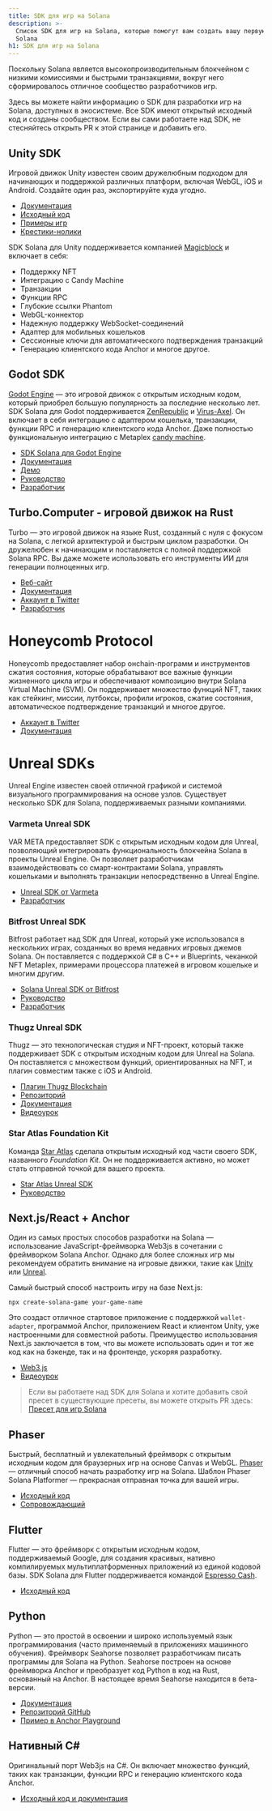 ```yaml
---
title: SDK для игр на Solana
description: >-
  Список SDK для игр на Solana, которые помогут вам создать вашу первую игру на
  Solana
h1: SDK для игр на Solana
---
```


Поскольку Solana является высокопроизводительным блокчейном с низкими комиссиями
и быстрыми транзакциями, вокруг него сформировалось отличное сообщество
разработчиков игр.

Здесь вы можете найти информацию о SDK для разработки игр на Solana, доступных в
экосистеме. Все SDK имеют открытый исходный код и созданы сообществом. Если вы
сами работаете над SDK, не стесняйтесь открыть PR к этой странице и добавить
его.

## Unity SDK

Игровой движок Unity известен своим дружелюбным подходом для начинающих и
поддержкой различных платформ, включая WebGL, iOS и Android. Создайте один раз,
экспортируйте куда угодно.

- [Документация](https://docs.magicblock.gg/introduction)
- [Исходный код](https://github.com/magicblock-labs/Solana.Unity-SDK)
- [Примеры игр](https://github.com/solana-developers/solana-game-examples)
- [Крестики-нолики](https://blog.magicblock.gg/bolt-tic-tac-toe/)

SDK Solana для Unity поддерживается компанией
[Magicblock](https://www.magicblock.gg/) и включает в себя:

- Поддержку NFT
- Интеграцию с Candy Machine
- Транзакции
- Функции RPC
- Глубокие ссылки Phantom
- WebGL-коннектор
- Надежную поддержку WebSocket-соединений
- Адаптер для мобильных кошельков
- Сессионные ключи для автоматического подтверждения транзакций
- Генерацию клиентского кода Anchor и многое другое.

## Godot SDK

[Godot Engine](https://godotengine.org/) — это игровой движок с открытым
исходным кодом, который приобрел большую популярность за последние несколько
лет. SDK Solana для Godot поддерживается
[ZenRepublic](https://twitter.com/ZenRepublicNDM) и
[Virus-Axel](https://twitter.com/AxelBenjam). Он включает в себя интеграцию с
адаптером кошелька, транзакции, функции RPC и генерацию клиентского кода Anchor.
Даже полностью функциональную интеграцию с Metaplex
[candy machine](https://zenwiki.gitbook.io/solana-godot-sdk-docs/guides/setup-candy-machine).

- [SDK Solana для Godot Engine](https://github.com/Virus-Axel/godot-solana-sdk)
- [Документация](https://zenwiki.gitbook.io/solana-godot-sdk-docs)
- [Демо](https://github.com/ZenRepublic/GodotSolanaSDKDemoPackage)
- [Руководство](https://www.youtube.com/watch?v=tszFPInYmXQ)
- [Разработчик](https://twitter.com/ZenRepublicNDM)

## Turbo.Computer - игровой движок на Rust

Turbo — это игровой движок на языке Rust, созданный с нуля с фокусом на Solana,
с легкой архитектурой и быстрым циклом разработки. Он дружелюбен к начинающим и
поставляется с полной поддержкой Solana RPC. Вы даже можете использовать его
инструменты ИИ для генерации полноценных игр.

- [Веб-сайт](https://turbo.computer/)
- [Документация](https://docs.turbo.computer/)
- [Аккаунт в Twitter](https://twitter.com/makegamesfast)
- [Разработчик](https://twitter.com/jozanza)

# Honeycomb Protocol

Honeycomb предоставляет набор онchain-программ и инструментов сжатия состояния,
которые обрабатывают все важные функции жизненного цикла игры и обеспечивают
композицию внутри Solana Virtual Machine (SVM). Он поддерживает множество
функций NFT, таких как стейкинг, миссии, лутбоксы, профили игроков, сжатие
состояния, автоматическое подтверждение транзакций и многое другое.

- [Аккаунт в Twitter](https://twitter.com/honeycomb_prtcl)
- [Документация](https://docs.honeycombprotocol.com/)

# Unreal SDKs

Unreal Engine известен своей отличной графикой и системой визуального
программирования на основе узлов. Существует несколько SDK для Solana,
поддерживаемых разными компаниями.

### Varmeta Unreal SDK

VAR META предоставляет SDK с открытым исходным кодом для Unreal, позволяющий
интегрировать функциональность блокчейна Solana в проекты Unreal Engine. Он
позволяет разработчикам взаимодействовать со смарт-контрактами Solana, управлять
кошельками и выполнять транзакции непосредственно в Unreal Engine.

- [Unreal SDK от Varmeta](https://github.com/VAR-META-Tech/UnrealSolanaSDK)
- [Разработчик](https://www.var-meta.com/)

### Bitfrost Unreal SDK

Bitfrost работает над SDK для Unreal, который уже использовался в нескольких
играх, созданных во время недавних игровых джемов Solana. Он поставляется с
поддержкой C# в C++ и Blueprints, чеканкой NFT Metaplex, примерами процессора
платежей в игровом кошельке и многим другим.

- [Solana Unreal SDK от Bitfrost](https://github.com/Bifrost-Technologies/Solana-Unreal-SDK)
- [Руководство](https://www.youtube.com/watch?v=S8fm8mFeUkk)
- [Разработчик](https://twitter.com/BifrostTitan)

### Thugz Unreal SDK

Thugz — это технологическая студия и NFT-проект, который также поддерживает SDK
с открытым исходным кодом для Unreal на Solana. Он поставляется с множеством
функций, ориентированных на NFT, и плагин совместим также с iOS и Android.

- [Плагин Thugz Blockchain](https://www.fab.com/listings/a7e220ba-93e5-4a3b-99e7-17b13da76f05)
- [Репозиторий](https://github.com/ThugzLabs/Thugz-BC-Plugin-Packaged-for-UE5.4)
- [Документация](https://thugzblockchainplugin-docs.vercel.app/)
- [Видеоурок](https://www.youtube.com/watch?v=dS7sTZd_E9U&ab_channel=ThugzNFT)

### Star Atlas Foundation Kit

Команда [Star Atlas](https://staratlas.com/) сделала открытым исходный код части
своего SDK, названного _Foundation Kit_. Он не поддерживается активно, но может
стать отправной точкой для вашего проекта.

- [Star Atlas Unreal SDK](https://github.com/staratlasmeta/FoundationKit)
- [Руководство](https://www.youtube.com/watch?v=S8fm8mFeUkk)

## Next.js/React + Anchor

Один из самых простых способов разработки на Solana — использование
JavaScript-фреймворка Web3js в сочетании с фреймворком Solana Anchor. Однако для
более сложных игр мы рекомендуем обратить внимание на игровые движки, такие как
[Unity](#unity-sdk) или [Unreal](#unreal-sdks).

Самый быстрый способ настроить игру на базе Next.js:

```shell
npx create-solana-game your-game-name
```

Это создаст отличное стартовое приложение с поддержкой `wallet-adapter`,
программой Anchor, приложением React и клиентом Unity, уже настроенными для
совместной работы. Преимущество использования Next.js заключается в том, что вы
можете использовать один и тот же код как на бэкенде, так и на фронтенде,
ускоряя разработку.

- [Web3.js](https://solana.com/docs/clients/javascript)
- [Видеоурок](https://www.youtube.com/watch?v=fnhivg_pemI&t=1s&ab_channel=Solana)

> Если вы работаете над SDK для Solana и хотите добавить свой пресет в
> существующие пресеты, вы можете открыть PR здесь:
> [Пресет для игр Solana](https://github.com/solana-developers/solana-game-preset)

## Phaser

Быстрый, бесплатный и увлекательный фреймворк с открытым исходным кодом для
браузерных игр на основе Canvas и WebGL. [Phaser](https://phaser.io/) — отличный
способ начать разработку игр на Solana. Шаблон Phaser Solana Platformer —
прекрасная отправная точка для вашей игры.

- [Исходный код](https://github.com/Bread-Heads-NFT/phaser-solana-platformer-template)
- [Сопровождающий](https://twitter.com/blockiosaurus)

## Flutter

Flutter — это фреймворк с открытым исходным кодом, поддерживаемый Google, для
создания красивых, нативно компилируемых мультиплатформенных приложений из
единой кодовой базы. SDK Solana для Flutter поддерживается командой
[Espresso Cash](https://www.espressocash.com/).

- [Исходный код](https://github.com/espresso-cash/espresso-cash-public)

## Python

Python — это простой в освоении и широко используемый язык программирования
(часто применяемый в приложениях машинного обучения). Фреймворк Seahorse
позволяет разработчикам писать программы для Solana на Python. Seahorse построен
на основе фреймворка Anchor и преобразует код Python в код на Rust, основанный
на Anchor. В настоящее время Seahorse находится в бета-версии.

- [Документация](https://www.seahorse.dev/)
- [Репозиторий GitHub](https://github.com/solana-developers/seahorse)
- [Пример в Anchor Playground](https://beta.solpg.io/tutorials/hello-seahorse)

## Нативный C#

Оригинальный порт Web3js на C#. Он включает множество функций, таких как
транзакции, функции RPC и генерацию клиентского кода Anchor.

- [Исходный код и документация](https://github.com/bmresearch/Solnet/blob/master/docs/articles/getting_started.md)
